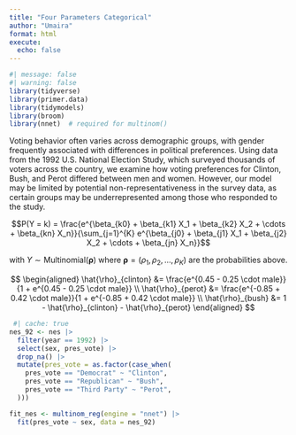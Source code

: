 ```yaml
---
title: "Four Parameters Categorical"
author: "Umaira"
format: html
execute: 
  echo: false
---
```



```r
#| message: false
#| warning: false
library(tidyverse)
library(primer.data)
library(tidymodels)
library(broom)
library(nnet)  # required for multinom()
```

Voting behavior often varies across demographic groups, with gender frequently associated with differences in political preferences.
Using data from the 1992 U.S. National Election Study, which surveyed thousands of voters across the country, we examine how voting preferences for Clinton, Bush, and Perot differed between men and women.
However, our model may be limited by potential non-representativeness in the survey data, as certain groups may be underrepresented among those who responded to the study.


$$P(Y = k) = \frac{e^{\beta_{k0} + \beta_{k1} X_1 + \beta_{k2} X_2 + \cdots + \beta_{kn} X_n}}{\sum_{j=1}^{K} e^{\beta_{j0} + \beta_{j1} X_1 + \beta_{j2} X_2 + \cdots + \beta_{jn} X_n}}$$

with $Y \sim \text{Multinomial}(\boldsymbol{\rho})$ where $\boldsymbol{\rho} = (\rho_1, \rho_2, \ldots, \rho_K)$ are the probabilities above.


$$
\begin{aligned}
\hat{\rho}_{clinton} &= \frac{e^{0.45 - 0.25 \cdot male}}{1 + e^{0.45 - 0.25 \cdot male}} \\
\hat{\rho}_{perot}   &= \frac{e^{-0.85 + 0.42 \cdot male}}{1 + e^{-0.85 + 0.42 \cdot male}} \\
\hat{\rho}_{bush}    &= 1 - \hat{\rho}_{clinton} - \hat{\rho}_{perot}
\end{aligned}
$$


```r
 #| cache: true
nes_92 <- nes |> 
  filter(year == 1992) |> 
  select(sex, pres_vote) |> 
  drop_na() |> 
  mutate(pres_vote = as.factor(case_when(
    pres_vote == "Democrat" ~ "Clinton",
    pres_vote == "Republican" ~ "Bush",
    pres_vote == "Third Party" ~ "Perot",
  ))) 

fit_nes <- multinom_reg(engine = "nnet") |>
  fit(pres_vote ~ sex, data = nes_92)

```
